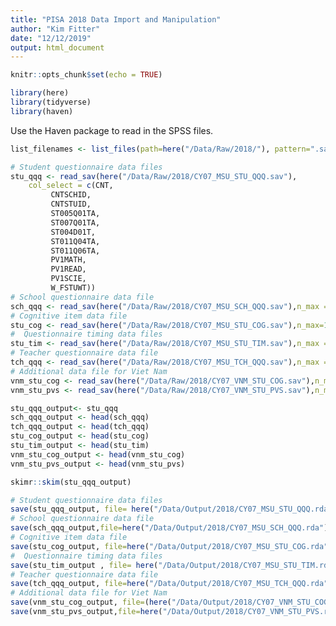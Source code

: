 ```yaml
---
title: "PISA 2018 Data Import and Manipulation"
author: "Kim Fitter"
date: "12/12/2019"
output: html_document
---
```


```r
knitr::opts_chunk$set(echo = TRUE)
```

```r
library(here)
library(tidyverse)
library(haven)
```

Use the Haven package to read in the SPSS files.

```r
list_filenames <- list_files(path=here("/Data/Raw/2018/"), pattern=".sav")

# Student questionnaire data files
stu_qqq <- read_sav(here("/Data/Raw/2018/CY07_MSU_STU_QQQ.sav"),
    col_select = c(CNT,
         CNTSCHID,
         CNTSTUID,
         ST005Q01TA,
         ST007Q01TA,
         ST004D01T,
         ST011Q04TA,
         ST011Q06TA,
         PV1MATH,
         PV1READ,
         PV1SCIE,
         W_FSTUWT))
# School questionnaire data file
sch_qqq <- read_sav(here("/Data/Raw/2018/CY07_MSU_SCH_QQQ.sav"),n_max = 10)
# Cognitive item data file
stu_cog <- read_sav(here("/Data/Raw/2018/CY07_MSU_STU_COG.sav"),n_max=10) 
#  Questionnaire timing data files 
stu_tim <- read_sav(here("/Data/Raw/2018/CY07_MSU_STU_TIM.sav"),n_max = 10)
# Teacher questionnaire data file
tch_qqq <- read_sav(here("/Data/Raw/2018/CY07_MSU_TCH_QQQ.sav"),n_max = 10)
# Additional data file for Viet Nam
vnm_stu_cog <- read_sav(here("/Data/Raw/2018/CY07_VNM_STU_COG.sav"),n_max = 10)
vnm_stu_pvs <- read_sav(here("/Data/Raw/2018/CY07_VNM_STU_PVS.sav"),n_max = 10)
```

```r
stu_qqq_output<- stu_qqq 
sch_qqq_output <- head(sch_qqq)
tch_qqq_output <- head(tch_qqq)
stu_cog_output <- head(stu_cog)
stu_tim_output <- head(stu_tim)
vnm_stu_cog_output <- head(vnm_stu_cog)
vnm_stu_pvs_output <- head(vnm_stu_pvs)
```

```r
skimr::skim(stu_qqq_output) 
```


```r
# Student questionnaire data files
save(stu_qqq_output, file= here("/Data/Output/2018/CY07_MSU_STU_QQQ.rda"))
# School questionnaire data file
save(sch_qqq_output,file=here("/Data/Output/2018/CY07_MSU_SCH_QQQ.rda"))
# Cognitive item data file
save(stu_cog_output, file=here("/Data/Output/2018/CY07_MSU_STU_COG.rda"))
#  Questionnaire timing data files 
save(stu_tim_output , file= here("/Data/Output/2018/CY07_MSU_STU_TIM.rda"))
# Teacher questionnaire data file
save(tch_qqq_output, file=here("/Data/Output/2018/CY07_MSU_TCH_QQQ.rda"))
# Additional data file for Viet Nam
save(vnm_stu_cog_output, file=(here("/Data/Output/2018/CY07_VNM_STU_COG.rda")))
save(vnm_stu_pvs_output,file=here("/Data/Output/2018/CY07_VNM_STU_PVS.rda"))
```



